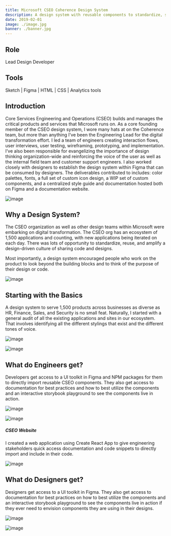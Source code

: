 ```yaml
---
title: Microsoft CSEO Coherence Design System
description: A design system with reusable components to standardize, scale, and empower every team in the organization's UI design and development process.
date: 2019-02-01
image: ./image.jpg
banner: ./banner.jpg
---
```


## Role

Lead Design Developer  




## Tools

Sketch   |   Figma   |   HTML   |   CSS   | Analytics tools 

## Introduction

Core Services Engineering and Operations (CSEO) builds and manages the critical products and services that Microsoft runs on. As a core founding member of the CSEO design system, I wore many hats at on the Coherence team, but more than anything I’ve been the Engineering Lead for the digital transformation effort. 
I led a team of engineers creating interaction flows, user interviews, user testing, wireframing, prototyping, and implementation. I’ve also been responsible for evangelizing the importance of design thinking organization-wide and reinforcing the voice of the user as well as the internal field team and customer support engineers. 
I also worked closely with designers to establish the design system within Figma that can be consumed by designers. The deliverables contributed to includes: color palettes, fonts, a full set of custom icon design, a WIP set of custom components, and a centralized style guide and documentation hosted both on Figma and a documentation website. 

<Row>
<Col>

![image](./design-system.png)

</Col>
</Row>


## Why a Design System?
The CSEO organization as well as other design teams within Microsoft were embarking on digital transformation. The CSEO org has an ecosystem of 1,500 applications and counting, with new applications being iterated on each day. There was lots of opportunity to standardize, reuse, and amplify a design-driven culture of sharing code and designs. 

Most importantly, a design system encouraged people who work on the product to look beyond the building blocks and to think of the purpose of their design or code.
<Row>
<Col>

![image](./system.png)

</Col>
</Row>



## Starting with the Basics
A design system to serve 1,500 products across businesses as diverse as HR, Finance, Sales, and Security is no small feat. Naturally, I started with a general audit of all the existing applications and sites in our ecosystem. That involves identifying all the different stylings that exist and the different tones of voice.
<Row>
<Col>

![image](./wireframes.jpg)


</Col>
<Col>

![image](./customers.jpg)


</Col>
</Row>



## What do Engineers get?
Developers get access to a UI toolkit in Figma and NPM packages for them to directly import reusable CSEO components. They also get access to documentation for best practices and how to best utilize the components and an interactive storybook playground to see the components live in action.


<Row>
<Col>

![image](./package.png)

</Col>

</Row>

<Row>
<Col>

![image](./package-install.png)

</Col>

</Row>

<Row>
<Col>

##### CSEO Website
I created a web application using Create React App to give engineering stakeholders quick access documentation and code snippets to directly import and include in their code.

![image](./cseo-website.png)

</Col>

</Row>



## What do Designers get?
Designers get access to a UI toolkit in Figma. They also get access to documentation for best practices on how to best utilize the components and an interactive storybook playground to see the components live in action if they ever need to envision components they are using in their designs.


<Row>
<Col>

![image](./icons.png)

</Col>

</Row>

<Row>
<Col>

![image](./color-palette.png)

</Col>

</Row>

